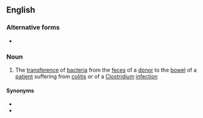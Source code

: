 ==English==

===Alternative forms===
* {{l|en|faecal transplant}}

===Noun===
{{en-noun|head=[[fecal]] [[transplant]]}}

# {{label|en|medicine}} The [[transference]] of [[bacteria]] from the [[feces]] of a [[donor]] to the [[bowel]] of a [[patient]] suffering from [[colitis]] or of a [[Clostridium]] [[infection]]

====Synonyms====
* {{l|en|fecal bacteriotherapy}}
* {{l|en|fecal transfusion}}